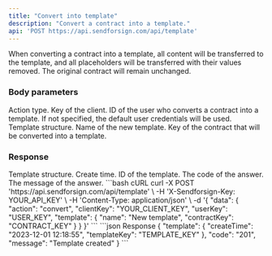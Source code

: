```yaml
---
title: "Convert into template"
description: "Convert a contract into a template."
api: 'POST https://api.sendforsign.com/api/template'
---
```

When converting a contract into a template, all content will be transferred to the template, 
and all placeholders will be transferred with their values removed. The original contract will remain unchanged.

### Body parameters 

<ParamField body="data" type="object" required>

  <Expandable title="child attribute">

<ParamField body="action" type="string" required>
  Action type.
</ParamField>

<ParamField body="clientKey" type="string" required>
  Key of the client.
</ParamField>

<ParamField body="userKey" type="string">
  ID of the user who converts a contract into a template. If not specified, the default user credentials will be used.
</ParamField>

<ParamField body="template" type="object" required>
  Template structure.

  <Expandable title="child attribute">

  <ParamField body="name" type="string" required>
    Name of the new template.  
  </ParamField>

  <ParamField body="contractKey" type="string" required>
    Key of the contract that will be converted into a template.
  </ParamField>

  </Expandable>

</ParamField>

  </Expandable>

</ParamField>

### Response

  <ResponseField name="template" type="string">
    Template structure.

  <Expandable title="child attribute">

<ResponseField name="createTime" type="string">
  Create time.
</ResponseField>

<ResponseField name="templateKey" type="string">
  ID of the template.
</ResponseField>

  </Expandable>

  </ResponseField>

<ResponseField name="code" type="string">
  The code of the answer.
</ResponseField>

<ResponseField name="message" type="string">
  The message of the answer.
</ResponseField>

<RequestExample>
```bash cURL
curl -X POST 'https://api.sendforsign.com/api/template' \
     -H 'X-Sendforsign-Key: YOUR_API_KEY' \
     -H 'Content-Type: application/json' \
     -d '{ 
		  "data": {
				   "action": "convert",
				   "clientKey": "YOUR_CLIENT_KEY",
                   "userKey": "USER_KEY", 
				   "template": {
							  "name": "New template",
							  "contractKey": "CONTRACT_KEY"
						     }
				  }
       }'
```
</RequestExample>

<ResponseExample>
```json Response
     {
       "template": {
                "createTime": "2023-12-01 12:18:55",
                "templateKey": "TEMPLATE_KEY"
                 },
       "code": "201",
       "message": "Template created"
    }
```
</ResponseExample>

